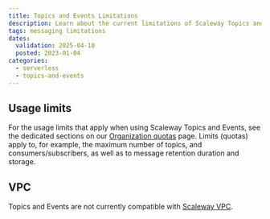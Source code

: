 ```yaml
---
title: Topics and Events Limitations
description: Learn about the current limitations of Scaleway Topics and Events
tags: messaging limitations
dates:
  validation: 2025-04-10
  posted: 2023-01-04
categories:
  - serverless
  - topics-and-events
---
```


## Usage limits

For the usage limits that apply when using Scaleway Topics and Events, see the dedicated sections on our [Organization quotas](/organizations-and-projects/additional-content/organization-quotas/) page. Limits (quotas) apply to, for example, the maximum number of topics, and consumers/subscribers, as well as to message retention duration and storage.

## VPC

Topics and Events are not currently compatible with [Scaleway VPC](/vpc/quickstart/).
